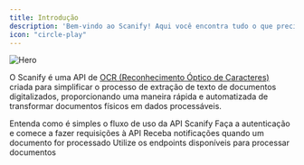 ```yaml
---
title: Introdução
description: 'Bem-vindo ao Scanify! Aqui você encontra tudo o que precisa para começar a usar a nossa API.'
icon: "circle-play"
---
```


<img
  className="block"
  src="/images/hero.svg"
  alt="Hero"
/>

O Scanify é uma API de [OCR (Reconhecimento Óptico de Caracteres)](ocr) criada para simplificar o processo de extração de texto de documentos digitalizados, proporcionando uma maneira rápida e automatizada de transformar documentos físicos em dados processáveis.

<CardGroup cols={2}>
  <Card
    title="Fluxo de uso"
    icon="list-radio"
    href="flow"
  >
    Entenda como é simples o fluxo de uso da API Scanify
  </Card>
  <Card
    title="Autenticação"
    icon="shield-keyhole"
    href="authentication"
  >
    Faça a autenticação e comece a fazer requisições à API
  </Card>
  <Card
    title="Webhooks"
    icon="webhook"
    href="webhook"
  >
    Receba notificações quando um documento for processado
  </Card>
  <Card
    title="Endpoints"
    icon="brackets-curly"
    href="api-reference/endpoint/auth"
  >
    Utilize os endpoints disponíveis para processar documentos
  </Card>
</CardGroup>

